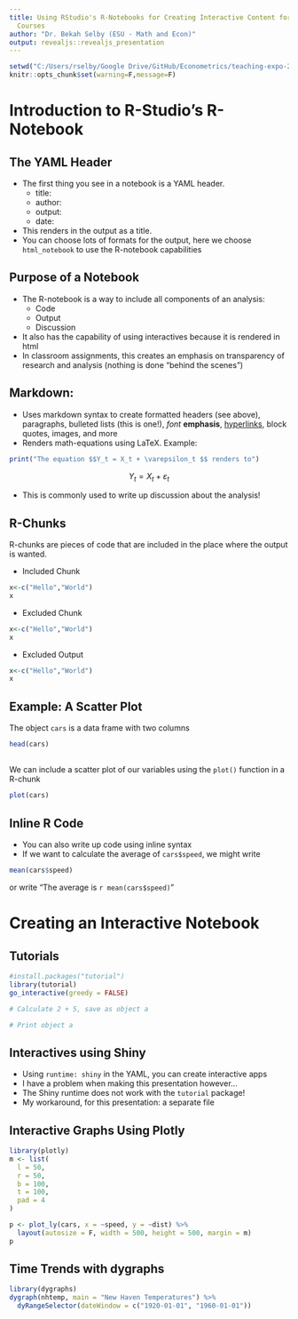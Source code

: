 ```yaml
---
title: Using RStudio's R-Notebooks for Creating Interactive Content for Statistics
  Courses
author: "Dr. Bekah Selby (ESU - Math and Econ)"
output: revealjs::revealjs_presentation
---
```


```r
setwd("C:/Users/rselby/Google Drive/GitHub/Econometrics/teaching-expo-2019")
knitr::opts_chunk$set(warning=F,message=F)
```

# Introduction to R-Studio's R-Notebook

## The YAML Header 

- The first thing you see in a notebook is a YAML header. 
  - title:
  - author:
  - output:
  - date:
- This renders in the output as a title. 
- You can choose lots of formats for the output, here we choose `html_notebook` to use the R-notebook capabilities 

## Purpose of a Notebook

- The R-notebook is a way to include all components of an analysis:
  - Code
  - Output
  - Discussion
- It also has the capability of using interactives because it is rendered in html 
- In classroom assignments, this creates an emphasis on transparency of research and analysis (nothing is done "behind the scenes")

## Markdown: 

- Uses markdown syntax to create formatted headers (see above), paragraphs, bulleted lists (this is one!), *font* **emphasis**, [hyperlinks](http://rstudio.com), block quotes, images, and more
- Renders math-equations using LaTeX. Example: 
```r
print("The equation $$Y_t = X_t + \varepsilon_t $$ renders to")
```

$$Y_t = X_t + \varepsilon_t $$

- This is commonly used to write up discussion about the analysis!

## R-Chunks

R-chunks are pieces of code that are included in the place where the output is wanted.

- Included Chunk
```r
x<-c("Hello","World")
x
```

- Excluded Chunk 
```r
x<-c("Hello","World")
x
```

- Excluded Output
```r
x<-c("Hello","World")
x
```

## Example: A Scatter Plot

The object `cars` is a data frame with two columns 

```r
head(cars)
```

## 

We can include a scatter plot of our variables using the `plot()` function in a R-chunk 

```r
plot(cars)
```

## Inline R Code

- You can also write up code using inline syntax
- If we want to calculate the average of `cars$speed`, we might write 
```r
mean(cars$speed)
```

or write "The average is `r mean(cars$speed)`" 

# Creating an Interactive Notebook

## Tutorials 

```r
#install.packages("tutorial")
library(tutorial)
go_interactive(greedy = FALSE)
```

```r
# Calculate 2 + 5, save as object a

# Print object a


```

## Interactives using Shiny

- Using `runtime: shiny` in the YAML, you can create interactive apps
- I have a problem when making this presentation however... 
- The Shiny runtime does not work with the `tutorial` package!
- My workaround, for this presentation: a separate file

## Interactive Graphs Using Plotly

```r
library(plotly)
m <- list(
  l = 50,
  r = 50,
  b = 100,
  t = 100,
  pad = 4
)
```

```r
p <- plot_ly(cars, x = ~speed, y = ~dist) %>% 
  layout(autosize = F, width = 500, height = 500, margin = m)
p
```


## Time Trends with dygraphs

```r
library(dygraphs)
dygraph(nhtemp, main = "New Haven Temperatures") %>% 
  dyRangeSelector(dateWindow = c("1920-01-01", "1960-01-01"))
```



